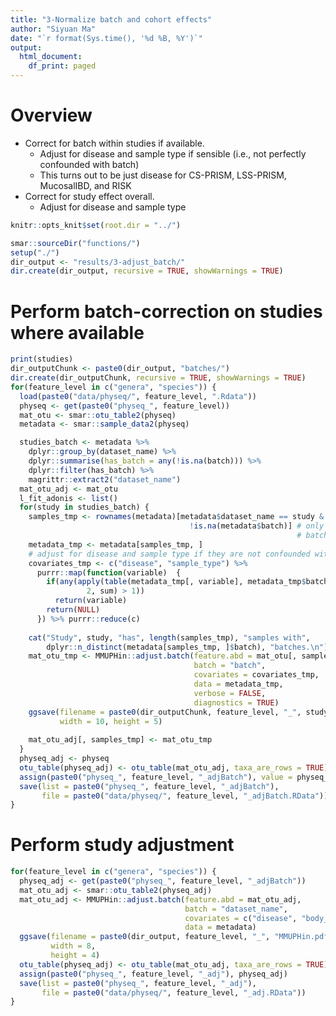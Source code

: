 ```yaml
---
title: "3-Normalize batch and cohort effects"
author: "Siyuan Ma"
date: "`r format(Sys.time(), '%d %B, %Y')`"
output:
  html_document:
    df_print: paged
---
```

# Overview
- Correct for batch within studies if available.
    - Adjust for disease and sample type if sensible (i.e., not perfectly confounded with batch)
    - This turns out to be just disease for CS-PRISM, LSS-PRISM, MucosalIBD, and RISK
- Correct for study effect overall.
    - Adjust for disease and sample type

```r
knitr::opts_knit$set(root.dir = "../")
```

```r
smar::sourceDir("functions/")
setup("./")
dir_output <- "results/3-adjust_batch/"
dir.create(dir_output, recursive = TRUE, showWarnings = TRUE)
```

# Perform batch-correction on studies where available

```r
print(studies)
dir_outputChunk <- paste0(dir_output, "batches/")
dir.create(dir_outputChunk, recursive = TRUE, showWarnings = TRUE)
for(feature_level in c("genera", "species")) {
  load(paste0("data/physeq/", feature_level, ".Rdata"))
  physeq <- get(paste0("physeq_", feature_level))
  mat_otu <- smar::otu_table2(physeq)
  metadata <- smar::sample_data2(physeq)

  studies_batch <- metadata %>% 
    dplyr::group_by(dataset_name) %>% 
    dplyr::summarise(has_batch = any(!is.na(batch))) %>% 
    dplyr::filter(has_batch) %>% 
    magrittr::extract2("dataset_name")
  mat_otu_adj <- mat_otu
  l_fit_adonis <- list()
  for(study in studies_batch) {
    samples_tmp <- rownames(metadata)[metadata$dataset_name == study &
                                        !is.na(metadata$batch)] # only adjust for non-missing 
                                                                # batches!
    metadata_tmp <- metadata[samples_tmp, ]
    # adjust for disease and sample type if they are not confounded with batch
    covariates_tmp <- c("disease", "sample_type") %>% 
      purrr::map(function(variable)  {
        if(any(apply(table(metadata_tmp[, variable], metadata_tmp$batch) > 0,
                 2, sum) > 1))
          return(variable)
        return(NULL) 
      }) %>% purrr::reduce(c)
    
    cat("Study", study, "has", length(samples_tmp), "samples with",
        dplyr::n_distinct(metadata[samples_tmp, ]$batch), "batches.\n")
    mat_otu_tmp <- MMUPHin::adjust.batch(feature.abd = mat_otu[, samples_tmp],
                                         batch = "batch",
                                         covariates = covariates_tmp,
                                         data = metadata_tmp,
                                         verbose = FALSE,
                                         diagnostics = TRUE)
    ggsave(filename = paste0(dir_outputChunk, feature_level, "_", study, "_MUPPHin.pdf"),
           width = 10, height = 5)
    
    mat_otu_adj[, samples_tmp] <- mat_otu_tmp
  }
  physeq_adj <- physeq
  otu_table(physeq_adj) <- otu_table(mat_otu_adj, taxa_are_rows = TRUE)
  assign(paste0("physeq_", feature_level, "_adjBatch"), value = physeq_adj)
  save(list = paste0("physeq_", feature_level, "_adjBatch"),
       file = paste0("data/physeq/", feature_level, "_adjBatch.RData"))
}
```

# Perform study adjustment
```r
for(feature_level in c("genera", "species")) {
  physeq_adj <- get(paste0("physeq_", feature_level, "_adjBatch"))
  mat_otu_adj <- smar::otu_table2(physeq_adj)
  mat_otu_adj <- MMUPHin::adjust.batch(feature.abd = mat_otu_adj,
                                       batch = "dataset_name",
                                       covariates = c("disease", "body_site"),
                                       data = metadata)
  ggsave(filename = paste0(dir_output, feature_level, "_", "MMUPHin.pdf"),
         width = 8,
         height = 4)
  otu_table(physeq_adj) <- otu_table(mat_otu_adj, taxa_are_rows = TRUE)
  assign(paste0("physeq_", feature_level, "_adj"), physeq_adj)
  save(list = paste0("physeq_", feature_level, "_adj"),
       file = paste0("data/physeq/", feature_level, "_adj.RData"))
}
```